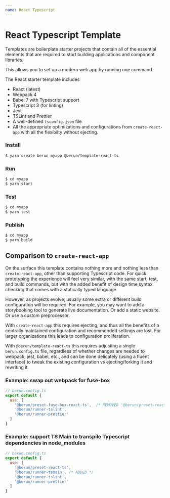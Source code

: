 ```yaml
---
name: React Typescript
---
```


# React Typescript Template

Templates are boilerplate starter projects that contain all of the essential elements 
that are required to start building applications and component libraries.

This allows you to set up a modern web app by running one command.

The React starter template includes

* React (latest)
* Webpack 4
* Babel 7 with Typescript support
* Typescript 3 (for linting)
* Jest
* TSLint and Prettier
* A well-defined `tsconfig.json` file
* All the appropriate optimizations and configurations from `create-react-app` with all the flexibilty without ejecting.

### Install
 
```bash
$ yarn create berun myapp @berun/template-react-ts
```

### Run

```bash
$ cd myapp
$ yarn start
```

### Test

```bash
$ cd myapp
$ yarn test
```

### Publish

```bash
$ cd myapp
$ yarn build
```


## Comparison to `create-react-app`

On the surface this template contains nothing more and nothing less than `create-react-app`, other than
supporting Typescript code.  For quick prototyping the experience will feel very similar, with the 
same start, test, and build commands, but with the added benefit of design time syntax checking that comes
with a statically typed language.

However, as projects evolve, usually some extra or different build configuration will be required.  For
example, you may want to add a storybooking tool to generate live documentation.   Or add a static website.
Or use a custom preprocessor.   

With `create-react-app` this requires ejecting, and thus all the benefits of a centrally maintained configuration
and recommended settings are lost.  For larger organizations this leads to configuration proliferation.

With `@berun/template-react-ts` this requires adjusting a single `berun.config.ts` file, regardless of whether
changes are needed to webpack, jest, babel, etc., and can be done delicately (using a fluent interface) 
to tweak the existing configuration vs ejecting/forking it and rewriting it.  

### Example: swap out webpack for fuse-box

```js
// berun.config.ts
export default {
  use: [
    '@berun/preset-fuse-box-react-ts',  /* REMOVED '@berun/preset-react-ts', */
    '@berun/runner-tslint',
    '@berun/runner-prettier'
  ]
}
```

### Example: support TS Main to transpile Typescript dependencies in node_modules

```js
// berun.config.ts
export default {
  use: [
    '@berun/preset-react-ts',
    '@berun/runner-tsmain', /* ADDED */
    '@berun/runner-tslint',
    '@berun/runner-prettier'
  ]
}
```

